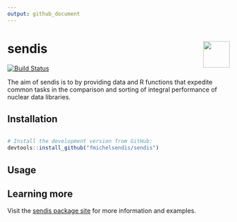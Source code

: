 ```yaml
---
output: github_document
---
```



# sendis <img src="man/figures/sendis.png" align="right" height = 60/>

[![Build Status](https://travis-ci.org/fmichelsendis/sendis.svg?branch=master)](https://travis-ci.org/fmichelsendis/sendis)

The aim of sendis is to  by providing data and R functions that expedite common tasks in the comparison and sorting of integral performance of nuclear data libraries. 


## Installation 

```r

# Install the development version from GitHub:
devtools::install_github("fmichelsendis/sendis")

```


## Usage





 
## Learning more

Visit the [sendis package site](http://fmichelsendis.github.io/sendis) for more information and examples. 